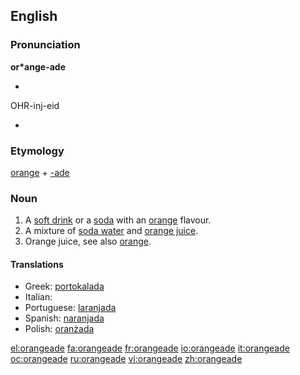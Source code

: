 ==English==

===Pronunciation===
'''or*ange-ade'''
* {{audio|en-us-orangeade.ogg|Audio (US)}}
OHR-inj-eid
* {{rhymes|eɪd}}

===Etymology===
[[orange]] + [[-ade]]

===Noun===
{{en-noun}}

# A [[soft drink]] or a [[soda]] with an [[orange]] flavour.
# A mixture of [[soda water]] and [[orange juice]].
# Orange juice, see also [[orange]].

====Translations====
* Greek: [[portokalada]]
* Italian: {{t+|it|aranciata}}
* Portuguese: [[laranjada]]
* Spanish: [[naranjada]] {{f}}
* Polish: [[oranżada]] {{f}}

[[el:orangeade]]
[[fa:orangeade]]
[[fr:orangeade]]
[[io:orangeade]]
[[it:orangeade]]
[[oc:orangeade]]
[[ru:orangeade]]
[[vi:orangeade]]
[[zh:orangeade]]